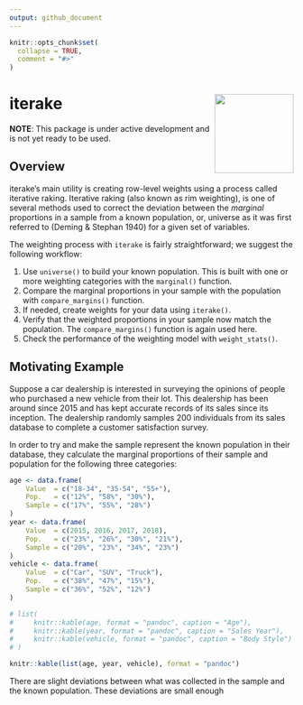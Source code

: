 ```yaml
---
output: github_document
---
```


```r
knitr::opts_chunk$set(
  collapse = TRUE,
  comment = "#>"
)
```

# iterake <img src=logo/ITERAKE_LOGO_01.png width=140 height=140 align="right" />  
**NOTE**: This package is under active development and is not yet ready to be used.
  
## Overview 

iterake's main utility is creating row-level weights using a process called iterative raking. Iterative raking (also known as rim weighting), is one of several methods used to correct the deviation between the *marginal* proportions in a sample from a known population, or, universe as it was first referred to (Deming & Stephan 1940) for a given set of variables.

The weighting process with `iterake` is fairly straightforward; we suggest the following workflow: 

1. Use `universe()` to build your known population. This is built with one or more weighting categories with the `marginal()` function.
2. Compare the marginal proportions in your sample with the population with `compare_margins()` function.  
3. If needed, create weights for your data using `iterake()`.  
4. Verify that the weighted proportions in your sample now match the population. The `compare_margins()` function is again used here.  
5. Check the performance of the weighting model with `weight_stats()`.


## Motivating Example
Suppose a car dealership is interested in surveying the opinions of people who purchased a new vehicle from their lot. This dealership has been around since 2015 and has kept accurate records of its sales since its inception. The dealership randomly samples 200 individuals from its sales database to complete a customer satisfaction survey.  

In order to try and make the sample represent the known population in their database, they calculate the marginal proportions of their sample and population for the following three  categories:

```r
age <- data.frame(
    Value  = c("18-34", "35-54", "55+"),
    Pop.   = c("12%", "58%", "30%"),
    Sample = c("17%", "55%", "28%")
)
year <- data.frame(
    Value  = c(2015, 2016, 2017, 2018),
    Pop.   = c("23%", "26%", "30%", "21%"),
    Sample = c("20%", "23%", "34%", "23%")
)
vehicle <- data.frame(
    Value  = c("Car", "SUV", "Truck"),
    Pop.   = c("38%", "47%", "15%"),
    Sample = c("36%", "52%", "12%")
)

# list(
#     knitr::kable(age, format = "pandoc", caption = "Age"),
#     knitr::kable(year, format = "pandoc", caption = "Sales Year"),
#     knitr::kable(vehicle, format = "pandoc", caption = "Body Style")
# )

knitr::kable(list(age, year, vehicle), format = "pandoc")
```

There are slight deviations between what was collected in the sample and the known population. These deviations are small enough 

